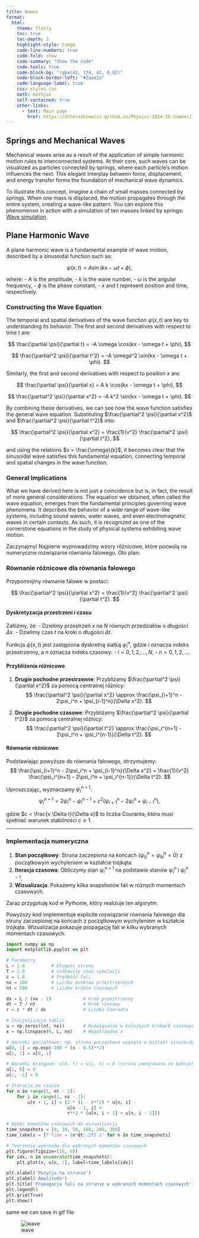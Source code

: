 ```yaml
---
title: Wawes
format:
  html:
    theme: flatly
    toc: true
    toc-depth: 3
    highlight-style: tango
    code-line-numbers: true
    code-fold: show
    code-summary: "Show the code"
    code-tools: true
    code-block-bg: "rgba(42, 174, 42, 0.02)"
    code-block-border-left: "#2aae2a"
    code-language-label: true
    css: styles.css
    math: mathjax
    self-contained: true
    other-links:
      - text: Main page
        href: https://dchorazkiewicz.github.io/Physics-2024-25-Summer/       
---
```




## Springs and Mechanical Waves

Mechanical waves arise as a result of the application of simple harmonic motion rules to interconnected systems. At their core, such waves can be visualized as particles connected by springs, where each particle's motion influences the next. This elegant interplay between force, displacement, and energy transfer forms the foundation of mechanical wave dynamics.

To illustrate this concept, imagine a chain of small masses connected by springs. When one mass is displaced, the motion propagates through the entire system, creating a wave-like pattern. You can explore this phenomenon in action with a simulation of ten masses linked by springs: [Wave simulation](wave_example.html).

## Plane Harmonic Wave

A plane harmonic wave is a fundamental example of wave motion, described by a sinusoidal function such as:

$$
\psi(x, t) = A \sin(kx - \omega t + \phi),
$$

where:
- $A$ is the amplitude,
- $k$ is the wave number,
- $\omega$ is the angular frequency,
- $\phi$ is the phase constant,
- $x$ and $t$ represent position and time, respectively.

### Constructing the Wave Equation

The temporal and spatial derivatives of the wave function $\psi(x, t)$ are key to understanding its behavior. The first and second derivatives with respect to time $t$ are:

$$
\frac{\partial \psi}{\partial t} = -A \omega \cos(kx - \omega t + \phi),
$$

$$
\frac{\partial^2 \psi}{\partial t^2} = -A \omega^2 \sin(kx - \omega t + \phi).
$$

Similarly, the first and second derivatives with respect to position $x$ are:

$$
\frac{\partial \psi}{\partial x} = A k \cos(kx - \omega t + \phi),
$$

$$
\frac{\partial^2 \psi}{\partial x^2} = -A k^2 \sin(kx - \omega t + \phi).
$$

By combining these derivatives, we can see how the wave function satisfies the general wave equation. Substituting $\frac{\partial^2 \psi}{\partial x^2}$ and $\frac{\partial^2 \psi}{\partial t^2}$ into:

$$
\frac{\partial^2 \psi}{\partial x^2} = \frac{1}{v^2} \frac{\partial^2 \psi}{\partial t^2},
$$

and using the relations $v = \frac{\omega}{k}$, it becomes clear that the sinusoidal wave satisfies this fundamental equation, connecting temporal and spatial changes in the wave function.

### General Implications

What we have derived here is not just a coincidence but is, in fact, the result of more general considerations. The equation we obtained, often called the wave equation, emerges from the fundamental principles governing wave phenomena. It describes the behavior of a wide range of wave-like systems, including sound waves, water waves, and even electromagnetic waves in certain contexts. As such, it is recognized as one of the cornerstone equations in the study of physical systems exhibiting wave motion.

 
Zaczynajmy! Najpierw wyprowadzimy wzory różnicowe, które pozwolą na numeryczne rozwiązanie równania falowego. Oto plan:

 
### Równanie różnicowe dla równania falowego

Przypomnijmy równanie falowe w postaci:

$$
\frac{\partial^2 \psi}{\partial x^2} = \frac{1}{v^2} \frac{\partial^2 \psi}{\partial t^2}.
$$

#### Dyskretyzacja przestrzeni i czasu

Załóżmy, że:
- Dzielimy przestrzeń $x$ na $N$ równych przedziałów o długości $\Delta x$.
- Dzielimy czas $t$ na kroki o długości $\Delta t$.

Funkcja $\psi(x, t)$ jest zastąpiona dyskretną siatką $\psi_i^n$, gdzie $i$ oznacza indeks przestrzenny, a $n$ oznacza indeks czasowy:
- $i = 0, 1, 2, \dots, N$,
- $n = 0, 1, 2, \dots$.

#### Przybliżenia różnicowe

1. **Drugie pochodne przestrzenne**:
   Przybliżamy $\frac{\partial^2 \psi}{\partial x^2}$ za pomocą centralnej różnicy:
   $$
   \frac{\partial^2 \psi}{\partial x^2} \approx \frac{\psi_{i+1}^n - 2\psi_i^n + \psi_{i-1}^n}{\Delta x^2}.
   $$

2. **Drugie pochodne czasowe**:
   Przybliżamy $\frac{\partial^2 \psi}{\partial t^2}$ za pomocą centralnej różnicy:
   $$
   \frac{\partial^2 \psi}{\partial t^2} \approx \frac{\psi_i^{n+1} - 2\psi_i^n + \psi_i^{n-1}}{\Delta t^2}.
   $$

#### Równanie różnicowe

Podstawiając powyższe do równania falowego, otrzymujemy:
$$
\frac{\psi_{i+1}^n - 2\psi_i^n + \psi_{i-1}^n}{\Delta x^2} = \frac{1}{v^2} \frac{\psi_i^{n+1} - 2\psi_i^n + \psi_i^{n-1}}{\Delta t^2}.
$$

Uproszczając, wyznaczamy $\psi_i^{n+1}$:
$$
\psi_i^{n+1} = 2\psi_i^n - \psi_i^{n-1} + c^2 \left( \psi_{i+1}^n - 2\psi_i^n + \psi_{i-1}^n \right),
$$

gdzie $c = \frac{v \Delta t}{\Delta x}$ to liczba Couranta, która musi spełniać warunek stabilności $c \leq 1$.

---

### Implementacja numeryczna

1. **Stan początkowy**: Struna zaczepiona na końcach ($\psi_0^n = \psi_N^n = 0$) z początkowym wychyleniem w kształcie trójkąta.
2. **Iteracja czasowa**: Obliczymy stan $\psi_i^{n+1}$ na podstawie stanów $\psi_i^n$ i $\psi_i^{n-1}$.
3. **Wizualizacja**: Pokażemy kilka snapshotów fali w różnych momentach czasowych.

Zaraz przygotuję kod w Pythonie, który realizuje ten algorytm.

Powyższy kod implementuje explicite rozwiązanie równania falowego dla struny zaczepionej na końcach z początkowym wychyleniem w kształcie trójkąta. Wizualizacja pokazuje propagację fali w kilku wybranych momentach czasowych.

```python
import numpy as np
import matplotlib.pyplot as plt

# Parametry
L = 1.0          # Długość struny
T = 1.0          # Całkowity czas symulacji
c = 1.0          # Prędkość fali
nx = 100         # Liczba punktów przestrzennych
nt = 500         # Liczba kroków czasowych

dx = L / (nx - 1)            # Krok przestrzenny
dt = T / nt                  # Krok czasowy
r = c * dt / dx              # Liczba Couranta

# Inicjalizacja tablic
u = np.zeros((nt, nx))       # Rozwiązanie w kolejnych krokach czasowych
x = np.linspace(0, L, nx)    # Współrzędne x

# Warunki początkowe: np. struna początkowo wygięta w kształt sinusoidy
u[0, :] = np.exp(-100 * (x - 0.5)**2)
u[1, :] = u[0, :]

# Warunki brzegowe: u(0, t) = u(L, t) = 0 (struna zamocowana na końcach)
u[:, 0] = 0
u[:, -1] = 0

# Iteracja po czasie
for n in range(1, nt - 1):
    for i in range(1, nx - 1):
        u[n + 1, i] = (2 * (1 - r**2) * u[n, i] -
                       u[n - 1, i] +
                       r**2 * (u[n, i + 1] + u[n, i - 1]))

# Wybór momentów czasowych do wizualizacji
time_snapshots = [0, 10, 50, 100, 200, 300]
time_labels = [f'Time = {n*dt:.2f} s' for n in time_snapshots]

# Tworzenie wykresów dla wybranych momentów czasowych
plt.figure(figsize=(10, 6))
for idx, n in enumerate(time_snapshots):
    plt.plot(x, u[n, :], label=time_labels[idx])

plt.xlabel('Pozycja na strunie')
plt.ylabel('Amplituda')
plt.title('Propagacja fali na strunie w wybranych momentach czasowych')
plt.legend()
plt.grid(True)
plt.show()


```


same we can save in gif file

![wave](./py_src/wave_propagation.gif)